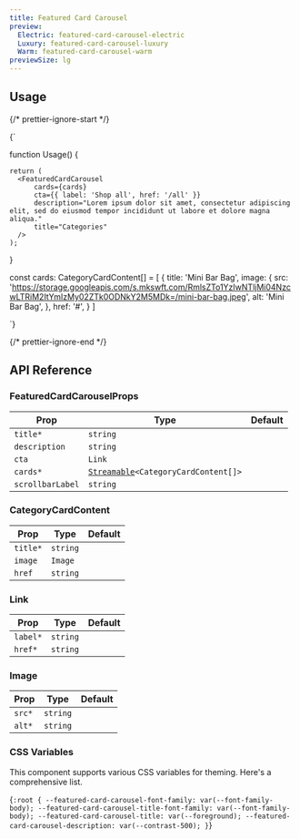```yaml
---
title: Featured Card Carousel
preview:
  Electric: featured-card-carousel-electric
  Luxury: featured-card-carousel-luxury
  Warm: featured-card-carousel-warm
previewSize: lg
---
```


## Usage

{/* prettier-ignore-start */}

<CodeBlock lang="ts">{`

function Usage() {

    return (
      <FeaturedCardCarousel
          cards={cards}
          cta={{ label: 'Shop all', href: '/all' }}
          description="Lorem ipsum dolor sit amet, consectetur adipiscing elit, sed do eiusmod tempor incididunt ut labore et dolore magna aliqua."
          title="Categories"
      />
    );
}

const cards: CategoryCardContent[] = [
    {
      title: 'Mini Bar Bag',
      image: {
        src: 'https://storage.googleapis.com/s.mkswft.com/RmlsZTo1YzIwNTljMi04NzcwLTRiM2ItYmIzMy02ZTk0ODNkY2M5MDk=/mini-bar-bag.jpeg',
        alt: 'Mini Bar Bag',
      },
      href: '#',
    }
]

`}
</CodeBlock>

{/* prettier-ignore-end */}

## API Reference

### FeaturedCardCarouselProps

| Prop             | Type                                                                                                             | Default |
| ---------------- | ---------------------------------------------------------------------------------------------------------------- | ------- |
| `title*`         | `string`                                                                                                         |         |
| `description`    | `string`                                                                                                         |         |
| `cta`            | `Link` <Tooltip content="See Link below"/>                                                                       |         |
| `cards*`         | [`Streamable`](docs/soul/streamable)`<CategoryCardContent[]>` <Tooltip content="See CategoryCardContent below"/> |         |
| `scrollbarLabel` | `string`                                                                                                         |         |

### CategoryCardContent

| Prop     | Type                                         | Default |
| -------- | -------------------------------------------- | ------- |
| `title*` | `string`                                     |         |
| `image`  | `Image` <Tooltip content="See Image below"/> |         |
| `href`   | `string`                                     |         |

### Link

| Prop     | Type     | Default |
| -------- | -------- | ------- |
| `label*` | `string` |         |
| `href*`  | `string` |         |

### Image

| Prop   | Type     | Default |
| ------ | -------- | ------- |
| `src*` | `string` |         |
| `alt*` | `string` |         |

### CSS Variables

This component supports various CSS variables for theming. Here's a comprehensive list.

<CodeBlock lang="css">{`
:root {
    --featured-card-carousel-font-family: var(--font-family-body);
    --featured-card-carousel-title-font-family: var(--font-family-body);
    --featured-card-carousel-title: var(--foreground);
    --featured-card-carousel-description: var(--contrast-500);
}
`}</CodeBlock>
